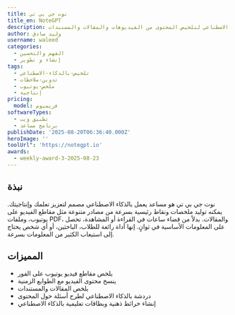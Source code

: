 ```yaml
---
title: نوت جي بي تي
title_en: NoteGPT
description: أداة تعمل بالذكاء الاصطناعي لتلخيص المحتوى من الفيديوهات والمقالات والمستندات.
author: وليد صادق
username: waleed
categories:
  - الفهم والتحسين
  - إنشاء و تطوير
tags:
  - تلخيص-بالذكاء-الاصطناعي
  - تدوين-ملاحظات
  - ملخص-يوتيوب
  - إنتاجية
pricing:
  model: فريميوم
softwareTypes:
  - تطبيق ويب
  - برنامج مساعد
publishDate: '2025-08-20T06:36:40.000Z'
heroImage: ''
toolUrl": 'https://notegpt.io'
awards:
  - weekly-award-3-2025-08-23
---
```

## نبذة
نوت جي بي تي هو مساعد يعمل بالذكاء الاصطناعي مصمم لتعزيز تعلمك وإنتاجيتك. يمكنه توليد ملخصات ونقاط رئيسية بسرعة من مصادر متنوعة مثل مقاطع الفيديو على يوتيوب، وملفات PDF، والمقالات. بدلاً من قضاء ساعات في القراءة أو المشاهدة، تحصل على المعلومات الأساسية في ثوانٍ. إنها أداة رائعة للطلاب، الباحثين، أو أي شخص يحتاج إلى استيعاب الكثير من المعلومات بسرعة.

## المميزات
- يلخص مقاطع فيديو يوتيوب على الفور
- ينسخ محتوى الفيديو مع الطوابع الزمنية
- يلخص المقالات والمستندات
- دردشة بالذكاء الاصطناعي لطرح أسئلة حول المحتوى
- إنشاء خرائط ذهنية وبطاقات تعليمية بالذكاء الاصطناعي
